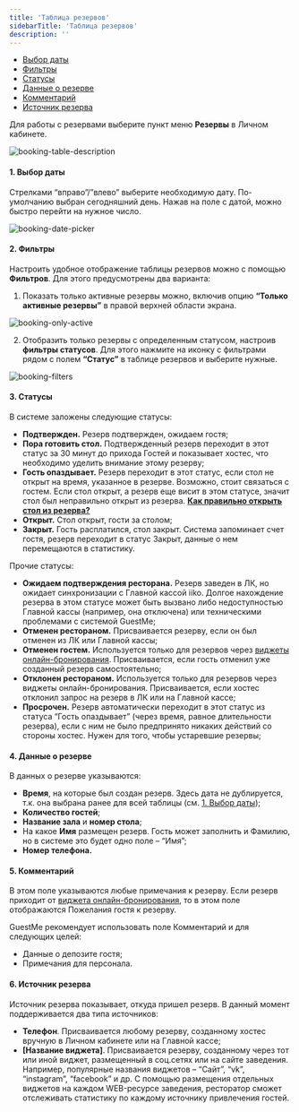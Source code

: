 ---
title: 'Таблица резервов'
sidebarTitle: 'Таблица резервов'
description: ''
---

- [Выбор даты](https://guestme.ru/booking-table/#datepicker)
- [Фильтры](https://guestme.ru/booking-table/#filters)
- [Статусы](https://guestme.ru/booking-table/#statuses)
- [Данные о резерве](https://guestme.ru/booking-table/#details)
- [Комментарий](https://guestme.ru/booking-table/#comments)
- [Источник резерва](https://guestme.ru/booking-table/#source)

Для работы с резервами выберите пункт меню **Резервы** в Личном кабинете.

![booking-table-description](https://guestme.ru/wp-content/uploads/2020/08/booking-table-description.jpg)

#### 1. Выбор даты

Стрелками “вправо”/”влево” выберите необходимую дату. По-умолчанию выбран сегодняшний день. Нажав на поле с датой, можно быстро перейти на нужное число.

![booking-date-picker](https://guestme.ru/wp-content/uploads/2020/08/booking-date-picker.jpg)

#### 2. Фильтры

Настроить удобное отображение таблицы резервов можно с помощью **Фильтров**. Для этого предусмотрены два варианта:

1. Показать только активные резервы можно, включив опцию **“Только активные резервы”** в правой верхней области экрана.

![booking-only-active](https://guestme.ru/wp-content/uploads/2020/08/booking-only-active.jpg)

2. Отобразить только резервы с определенным статусом, настроив **фильтры статусов**. Для этого нажмите на иконку с фильтрами рядом с полем **“Статус”** в таблице резервов и выберите нужные.

![booking-filters](https://guestme.ru/wp-content/uploads/2020/08/booking-filters.jpg)

#### 3. Статусы

В системе заложены следующие статусы:

- **Подтвержден.** Резерв подтвержден, ожидаем гостя;
- **Пора готовить стол.** Подтвержденный резерв переходит в этот статус за 30 минут до прихода Гостей и показывает хостес, что необходимо уделить внимание этому резерву;
- **Гость опаздывает.** Резерв переходит в этот статус, если стол не открыт на время, указанное в резерве. Возможно, стоит связаться с гостем. Если стол открыт, а резерв еще висит в этом статусе, значит стол был неправильно открыт из резерва. **[Как правильно открыть стол из резерва?](https://guestme.ru/booking-table/#booking-open)**
- **Открыт.** Стол открыт, гости за столом;
- **Закрыт.** Гость расплатился, стол закрыт. Система запоминает счет гостя, резерв переходит в статус Закрыт, данные о нем перемещаются в статистику.

Прочие статусы:

- **Ожидаем подтверждения ресторана.** Резерв заведен в ЛК, но ожидает синхронизации с Главной кассой iiko. Долгое нахождение резерва в этом статусе может быть вызвано либо недоступностью Главной кассы (например, она отключена) или техническими проблемами с системой GuestMe;
- **Отменен рестораном.** Присваивается резерву, если он был отменен из ЛК или Главной кассы;
- **Отменен гостем.** Используется только для резервов через [виджеты онлайн-бронирования](https://guestme.ru/guide/widget/). Присваивается, если гость отменил уже созданный резерв самостоятельно;
- **Отклонен рестораном.** Используется только для резервов через виджеты онлайн-бронирования. Присваивается, если хостес отклонил запрос на резерв в ЛК или на Главной кассе;
- **Просрочен.** Резерв автоматически переходит в этот статус из статуса “Гость опаздывает” (через время, равное длительности резерва), если с ним не было предпринято никаких действий со стороны хостес. Нужен для того, чтобы устаревшие резервы;

#### 4. Данные о резерве

В данных о резерве указываются:

- **Время**, на которые был создан резерв. Здесь дата не дублируется, т.к. она выбрана ранее для всей таблицы (см. [1. Выбор даты](https://guestme.ru/booking-table/#datepicker));
- **Количество гостей**;
- **Название зала** и **номер стола**;
- На какое **Имя** размещен резерв. Гость может заполнить и Фамилию, но в системе это будет одно поле – “Имя”;
- **Номер телефона.**

#### 5. Комментарий

В этом поле указываются любые примечания к резерву. Если резерв приходит от [виджета онлайн-бронирования](https://guestme.ru/guide/widget/), то в этом поле отображаются Пожелания гостя к резерву.

GuestMe рекомендует использовать поле Комментарий и для следующих целей:

- Данные о депозите гостя;
- Примечания для персонала.

#### 6. Источник резерва

Источник резерва показывает, откуда пришел резерв. В данный момент поддерживается два типа источников:

- **Телефон**. Присваивается любому резерву, созданному хостес вручную в Личном кабинете или на Главной кассе;
- **[Название виджета]**. Присваивается резерву, созданному через тот или иной виджет, размещенный в соц.сетях или на сайте заведения. Например, популярные названия виджетов – “Сайт”, “vk”, “instagram”, “facebook” и др. С помощью размещения отдельных виджетов на каждом WEB-ресурсе заведения, ресторатор сможет отслеживать статистику по каждому источнику привлечения гостей.